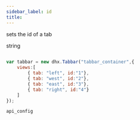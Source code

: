 ```yaml
---
sidebar_label: id
title: 
---
```



          


<Short>
 
sets the id of a tab



</Short>



<Type>
 string


</Type>


~~~js
 
var tabbar = new dhx.Tabbar("tabbar_container",{
	views:[ 
		{ tab: "left", id:"1"},
		{ tab: "west", id:"2"},
		{ tab: "east", id:"3"},
		{ tab: "right", id:"4"}
	]
});


~~~
	api_config

<Descr>
 





</Descr>

